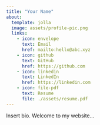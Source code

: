 ```yaml
---
title: "Your Name"
about:
  template: jolla
  image: assets/profile-pic.png
  links:
    - icon: envelope
      text: Email
      href: mailto:hello@abc.xyz
    - icon: github
      text: GitHub
      href: https://github.com
    - icon: linkedin
      text: LinkedIn
      href: https://linkedin.com
    - icon: file-pdf
      text: Resume
      file: ./assets/resume.pdf
---
```


Insert bio. Welcome to my website...